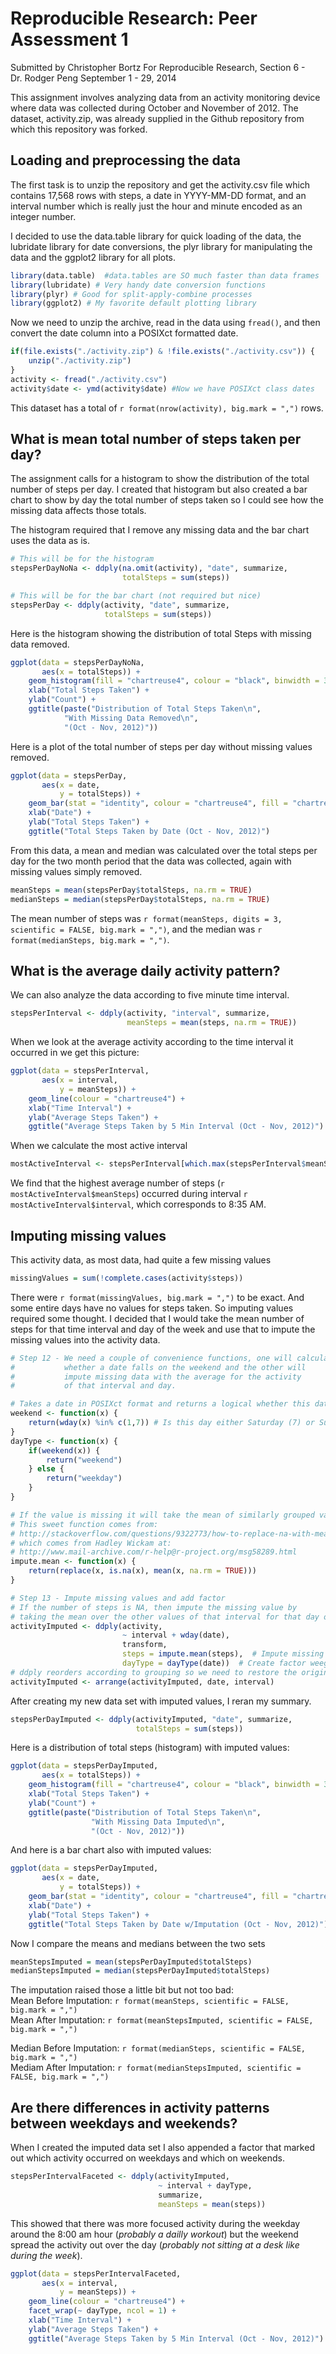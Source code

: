 # Reproducible Research: Peer Assessment 1
Submitted by Christopher Bortz
For Reproducible Research, Section 6 - Dr. Rodger Peng
September 1 - 29, 2014

This assignment involves analyzing data from an activity monitoring device where data was collected during October and November of 2012. The dataset, activity.zip, was already supplied in the Github repository from which this repository was forked.

## Loading and preprocessing the data
The first task is to unzip the repository and get the activity.csv file which contains 17,568 rows with steps, a date in YYYY-MM-DD format, and an interval number which is really just the hour and minute encoded as an integer number.

I decided to use the data.table library for quick loading of the data, the lubridate library for date conversions, the plyr library for manipulating the data and the ggplot2 library for all plots.
```r
library(data.table)  #data.tables are SO much faster than data frames
library(lubridate) # Very handy date conversion functions
library(plyr) # Good for split-apply-combine processes
library(ggplot2) # My favorite default plotting library
```

Now we need to unzip the archive, read in the data using ```fread()```, and then convert the date column into a POSIXct formatted date.
```r
if(file.exists("./activity.zip") & !file.exists("./activity.csv")) {
    unzip("./activity.zip")
}
activity <- fread("./activity.csv")
activity$date <- ymd(activity$date) #Now we have POSIXct class dates
```
This dataset has a total of `r format(nrow(activity), big.mark = ",")` rows.

## What is mean total number of steps taken per day?
The assignment calls for a histogram to show the distribution of the total number of steps per day. I created that histogram but also created a bar chart to show by day the total number of steps taken so I could see how the missing data affects those totals.

The histogram required that I remove any missing data and the bar chart uses the data as is.

```r
# This will be for the histogram
stepsPerDayNoNa <- ddply(na.omit(activity), "date", summarize,
                         totalSteps = sum(steps))

# This will be for the bar chart (not required but nice)
stepsPerDay <- ddply(activity, "date", summarize,
                     totalSteps = sum(steps))
```

Here is the histogram showing the distribution of total Steps with missing data removed.
```r
ggplot(data = stepsPerDayNoNa,
       aes(x = totalSteps)) + 
    geom_histogram(fill = "chartreuse4", colour = "black", binwidth = 3000) +
    xlab("Total Steps Taken") +
    ylab("Count") + 
    ggtitle(paste("Distribution of Total Steps Taken\n", 
            "With Missing Data Removed\n", 
            "(Oct - Nov, 2012)"))
```

Here is a plot of the total number of steps per day without missing values removed.
```r
ggplot(data = stepsPerDay,
       aes(x = date,
           y = totalSteps)) + 
    geom_bar(stat = "identity", colour = "chartreuse4", fill = "chartreuse4") + 
    xlab("Date") + 
    ylab("Total Steps Taken") + 
    ggtitle("Total Steps Taken by Date (Oct - Nov, 2012)")
```

From this data, a mean and median was calculated over the total steps per day for the two month period that the data was collected, again with missing values simply removed.
```r
meanSteps = mean(stepsPerDay$totalSteps, na.rm = TRUE)
medianSteps = median(stepsPerDay$totalSteps, na.rm = TRUE)
```
The mean number of steps was `r format(meanSteps, digits = 3, scientific = FALSE, big.mark = ",")`, and the median was `r format(medianSteps, big.mark = ",")`.

## What is the average daily activity pattern?
We can also analyze the data according to five minute time interval.
```r
stepsPerInterval <- ddply(activity, "interval", summarize,
                          meanSteps = mean(steps, na.rm = TRUE))
```

When we look at the average activity according to the time interval it occurred in we get this picture:
```r
ggplot(data = stepsPerInterval,
       aes(x = interval,
           y = meanSteps)) + 
    geom_line(colour = "chartreuse4") + 
    xlab("Time Interval") + 
    ylab("Average Steps Taken") + 
    ggtitle("Average Steps Taken by 5 Min Interval (Oct - Nov, 2012)")
```

When we calculate the most active interval
```r
mostActiveInterval <- stepsPerInterval[which.max(stepsPerInterval$meanSteps), ]
```
We find that the highest average number of steps (`r mostActiveInterval$meanSteps`) occurred during interval `r mostActiveInterval$interval`, which corresponds to 8:35 AM.

## Imputing missing values
This activity data, as most data, had quite a few missing values
```r
missingValues = sum(!complete.cases(activity$steps))
```
There were `r format(missingValues, big.mark = ",")` to be exact. And some entire days have no values for steps taken. So imputing values required some thought. I decided that I would take the mean number of steps for that time interval and day of the week and use that to impute the missing values into the activity data.
```r
# Step 12 - We need a couple of convenience functions, one will calculate
#           whether a date falls on the weekend and the other will 
#           impute missing data with the average for the activity
#           of that interval and day.

# Takes a date in POSIXct format and returns a logical whether this date falls on the weekend
weekend <- function(x) {
    return(wday(x) %in% c(1,7)) # Is this day either Saturday (7) or Sunday (1)?
}
dayType <- function(x) {
    if(weekend(x)) {
        return("weekend")
    } else {
        return("weekday")
    }
}

# If the value is missing it will take the mean of similarly grouped values
# This sweet function comes from:
# http://stackoverflow.com/questions/9322773/how-to-replace-na-with-mean-by-subset-in-r-impute-with-plyr
# which comes from Hadley Wickam at:
# http://www.mail-archive.com/r-help@r-project.org/msg58289.html
impute.mean <- function(x) {
    return(replace(x, is.na(x), mean(x, na.rm = TRUE)))
}

# Step 13 - Impute missing values and add factor
# If the number of steps is NA, then impute the missing value by
# taking the mean over the other values of that interval for that day of the week
activityImputed <- ddply(activity, 
                         ~ interval + wday(date),
                         transform,
                         steps = impute.mean(steps),  # Impute missing values
                         dayType = dayType(date))  # Create factor weegend/weekday
# ddply reorders according to grouping so we need to restore the original order
activityImputed <- arrange(activityImputed, date, interval) 
```
After creating my new data set with imputed values, I reran my summary.
```r
stepsPerDayImputed <- ddply(activityImputed, "date", summarize,
                            totalSteps = sum(steps))
```

Here is a distribution of total steps (histogram) with imputed values:
```r
ggplot(data = stepsPerDayImputed,
       aes(x = totalSteps)) + 
    geom_histogram(fill = "chartreuse4", colour = "black", binwidth = 3000) +
    xlab("Total Steps Taken") +
    ylab("Count") + 
    ggtitle(paste("Distribution of Total Steps Taken\n", 
                  "With Missing Data Imputed\n", 
                  "(Oct - Nov, 2012)"))
```


And here is a bar chart also with imputed values:
```r
ggplot(data = stepsPerDayImputed,
       aes(x = date,
           y = totalSteps)) + 
    geom_bar(stat = "identity", colour = "chartreuse4", fill = "chartreuse4") + 
    xlab("Date") + 
    ylab("Total Steps Taken") + 
    ggtitle("Total Steps Taken by Date w/Imputation (Oct - Nov, 2012)")
```

Now I compare the means and medians between the two sets
```r
meanStepsImputed = mean(stepsPerDayImputed$totalSteps)
medianStepsImputed = median(stepsPerDayImputed$totalSteps)
```

The imputation raised those a little bit but not too bad:  
Mean Before Imputation: `r format(meanSteps, scientific = FALSE, big.mark = ",")`  
Mean After Imputation: `r format(meanStepsImputed, scientific = FALSE, big.mark = ",")`  

Median Before Imputation: `r format(medianSteps, scientific = FALSE, big.mark = ",")`  
Mediam After Imputation: `r format(medianStepsImputed, scientific = FALSE, big.mark = ",")`  

## Are there differences in activity patterns between weekdays and weekends?
When I created the imputed data set I also appended a factor that marked out which activity occurred on weekdays and which on weekends.
```r
stepsPerIntervalFaceted <- ddply(activityImputed, 
                                 ~ interval + dayType, 
                                 summarize,
                                 meanSteps = mean(steps))
```

This showed that there was more focused activity during the weekday around the 8:00 am hour (*probably a dailly workout*) but the weekend spread the activity out over the day (*probably not sitting at a desk like during the week*).
```r
ggplot(data = stepsPerIntervalFaceted,
       aes(x = interval,
           y = meanSteps)) + 
    geom_line(colour = "chartreuse4") + 
    facet_wrap(~ dayType, ncol = 1) +
    xlab("Time Interval") + 
    ylab("Average Steps Taken") + 
    ggtitle("Average Steps Taken by 5 Min Interval (Oct - Nov, 2012)")
```

